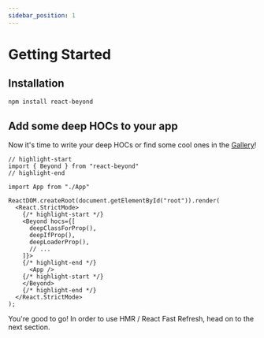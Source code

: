 ```yaml
---
sidebar_position: 1
---
```


# Getting Started

## Installation

```bash
npm install react-beyond
```

## Add some deep HOCs to your app

Now it's time to write your deep HOCs or find some cool ones in the [Gallery](/docs/category/gallery)!


```tsx
// highlight-start
import { Beyond } from "react-beyond"
// highlight-end

import App from "./App"

ReactDOM.createRoot(document.getElementById("root")).render(
  <React.StrictMode>
    {/* highlight-start */}
    <Beyond hocs={[
      deepClassForProp(),
      deepIfProp(),
      deepLoaderProp(),
      // ...
    ]}>
    {/* highlight-end */}
      <App />
    {/* highlight-start */}
    </Beyond>
    {/* highlight-end */}
  </React.StrictMode>
);
```

You're good to go! 
In order to use HMR / React Fast Refresh, head on to the next section.
